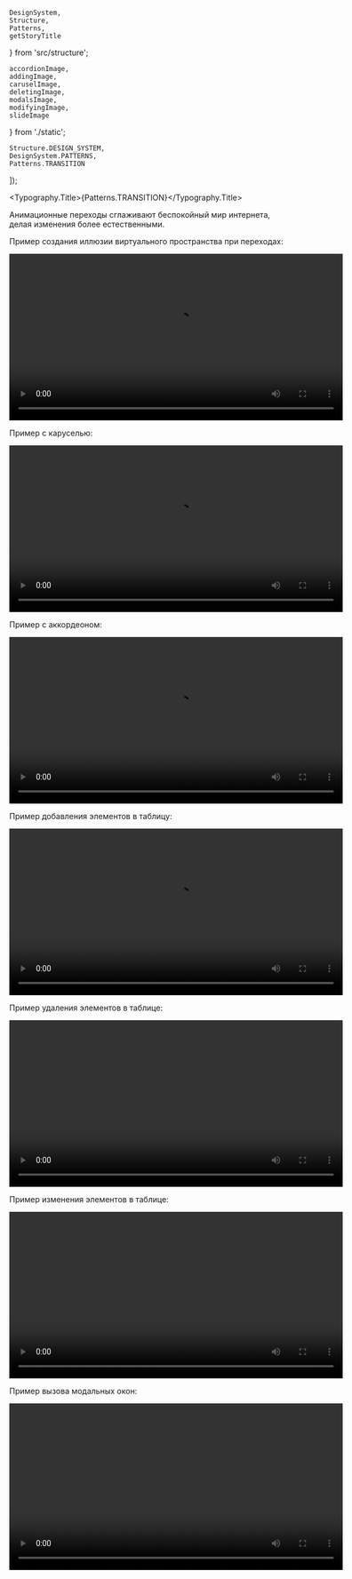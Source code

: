 
    DesignSystem,
    Structure,
    Patterns,
    getStoryTitle
} from 'src/structure';

    accordionImage,
    addingImage,
    caruselImage,
    deletingImage,
    modalsImage,
    modifyingImage,
    slideImage
} from './static';

    Structure.DESIGN_SYSTEM,
    DesignSystem.PATTERNS,
    Patterns.TRANSITION
]);

<Meta title={title} />

<Typography.Title>{Patterns.TRANSITION}</Typography.Title>

Анимационные переходы сглаживают беспокойный мир интернета, делая изменения более естественными.

Пример создания иллюзии виртуального пространства при переходах:

<video width="600" height="300" controls="controls" loop>
    <source src={slideImage} type="video/mp4" />
</video>

Пример с каруселью:

<video width="600" height="300" controls="controls" loop>
    <source src={caruselImage} type="video/mp4" />
</video>

Пример с аккордеоном:

<video width="600" height="300" controls="controls" loop>
    <source src={accordionImage} type="video/mp4" />
</video>

Пример добавления элементов в таблицу:

<video width="600" height="300" controls="controls" loop>
    <source src={addingImage} type="video/mp4" />
</video>

Пример удаления элементов в таблице:

<video width="600" height="300" controls="controls" loop>
    <source src={deletingImage} type="video/mp4" />
</video>

Пример изменения элементов в таблице:

<video width="600" height="300" controls="controls" loop>
    <source src={modifyingImage} type="video/mp4" />
</video>

Пример вызова модальных окон:

<video width="600" height="300" controls="controls" loop>
    <source src={modalsImage} type="video/mp4" />
</video>
